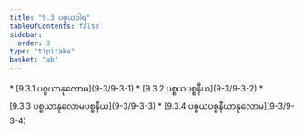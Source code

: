 ```yaml
---
title: "9.3 ပစ္စယဝါရ"
tableOfContents: false
sidebar:
  order: 3
type: "tipitaka"
basket: "ab"
---
```



<DynamicBreadcrumb />



<TableOfContents>
* [9.3.1 ပစ္စယာနုလောမ](9-3/9-3-1)
* [9.3.2 ပစ္စယပစ္စနီယ](9-3/9-3-2)
* [9.3.3 ပစ္စယာနုလောမပစ္စနီယ](9-3/9-3-3)
* [9.3.4 ပစ္စယပစ္စနီယာနုလောမ](9-3/9-3-4)
</TableOfContents>